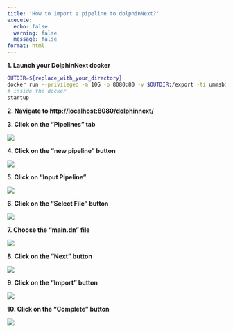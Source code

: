 ```yaml
---
title: 'How to import a pipeline to dolphinNext?'
execute:
  echo: false
  warning: false
  message: false
format: html
---
```


**1. Launch your DolphinNext docker**

```bash
OUTDIR=${replace_with_your_directory}
docker run --privileged -m 10G -p 8080:80 -v $OUTDIR:/export -ti ummsbiocore/dolphinnext-studio /bin/bash
# inside the docker
startup
```

**2. Navigate to [http://localhost:8080/dolphinnext/](http://localhost:8080/dolphinnext/)**

**3. Click on the “Pipelines” tab**

![](https://ajeuwbhvhr.cloudimg.io/colony-recorder.s3.amazonaws.com/files/2023-08-15/8db0d4bc-3321-4a9e-8d72-8094eeabce78/screenshot.png?tl_px=0,0&br_px=774,433&force_format=png&width=560.0)

**4. Click on the "new pipeline" button**

![](https://ajeuwbhvhr.cloudimg.io/colony-recorder.s3.amazonaws.com/files/2023-08-10/f552424a-f85e-421f-ae13-7e7be3813492/user_cropped_screenshot.jpeg?tl_px=0,0&br_px=1075,600&force_format=png&width=560.0&wat_scale=50&wat=1&wat_opacity=0.7&wat_gravity=northwest&wat_url=https://colony-recorder.s3.us-west-1.amazonaws.com/images/watermarks/FB923C_standard.png&wat_pad=2,100)

**5. Click on "Input Pipeline"**

![](https://ajeuwbhvhr.cloudimg.io/colony-recorder.s3.amazonaws.com/files/2023-08-10/a6e9c010-66ab-4f7e-ad18-d0f1f9d32464/ascreenshot.jpeg?tl_px=242,0&br_px=1317,600&force_format=png&width=560.0&wat_scale=50&wat=1&wat_opacity=0.7&wat_gravity=northwest&wat_url=https://colony-recorder.s3.us-west-1.amazonaws.com/images/watermarks/FB923C_standard.png&wat_pad=262,69)

**6. Click on the "Select File" button**

![](https://ajeuwbhvhr.cloudimg.io/colony-recorder.s3.amazonaws.com/files/2023-08-10/f03b97db-cc16-4a5d-a23c-0f1a3bdefdd8/ascreenshot.jpeg?tl_px=452,0&br_px=1527,600&force_format=png&width=560.0&wat_scale=50&wat=1&wat_opacity=0.7&wat_gravity=northwest&wat_url=https://colony-recorder.s3.us-west-1.amazonaws.com/images/watermarks/FB923C_standard.png&wat_pad=262,117)

**7. Choose the "main.dn" file**

![](https://ajeuwbhvhr.cloudimg.io/colony-recorder.s3.amazonaws.com/files/2023-08-10/0e702a55-c382-491b-9c79-842f9521e3a7/user_cropped_screenshot.jpeg?tl_px=0,0&br_px=1297,475&force_format=png&width=560.0)

**8. Click on the "Next" button**

![](https://ajeuwbhvhr.cloudimg.io/colony-recorder.s3.amazonaws.com/files/2023-08-10/4421311a-b980-403d-be32-c7e20acd4542/user_cropped_screenshot.jpeg?tl_px=844,177&br_px=1920,778&force_format=png&width=560.0&wat_scale=50&wat=1&wat_opacity=0.7&wat_gravity=northwest&wat_url=https://colony-recorder.s3.us-west-1.amazonaws.com/images/watermarks/FB923C_standard.png&wat_pad=296,138)

**9. Click on the "Import" button**

![](https://ajeuwbhvhr.cloudimg.io/colony-recorder.s3.amazonaws.com/files/2023-08-10/aeaec77d-7cf6-4310-aacb-dd3e37ccd6e8/ascreenshot.jpeg?tl_px=844,301&br_px=1920,902&force_format=png&width=560.0&wat_scale=50&wat=1&wat_opacity=0.7&wat_gravity=northwest&wat_url=https://colony-recorder.s3.us-west-1.amazonaws.com/images/watermarks/FB923C_standard.png&wat_pad=285,257)

**10. Click on the "Complete" button**

![](https://ajeuwbhvhr.cloudimg.io/colony-recorder.s3.amazonaws.com/files/2023-08-10/5524e8d7-c24a-4721-84bc-507ab9637c20/ascreenshot.jpeg?tl_px=844,301&br_px=1920,902&force_format=png&width=560.0&wat_scale=50&wat=1&wat_opacity=0.7&wat_gravity=northwest&wat_url=https://colony-recorder.s3.us-west-1.amazonaws.com/images/watermarks/FB923C_standard.png&wat_pad=279,253)
